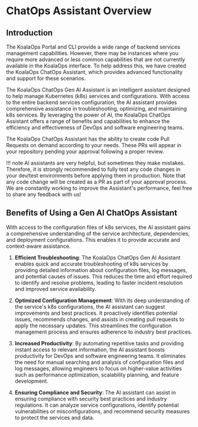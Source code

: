 # ChatOps Assistant Overview

## Introduction

The KoalaOps Portal and CLI provide a wide range of backend services management capabilities. However, there may be instances where you require more advanced or less common capabilities that are not currently available in the KoalaOps interface. 
To help address this, we have created the KoalaOps ChatOps Assistant, which provides advanced functionality and support for these scenarios.

The KoalaOps ChatOps Gen AI Assistant is an intelligent assistant designed to help manage Kubernetes (k8s) services and configurations. With access to the entire backend services configuration, the AI assistant provides comprehensive assistance in troubleshooting, optimizing, and maintaining k8s services. By leveraging the power of AI, the KoalaOps ChatOps Assistant offers a range of benefits and capabilities to enhance the efficiency and effectiveness of DevOps and software engineering teams.

The KoalaOps ChatOps Assistant has the ability to create code Pull Requests on demand according to your needs. These PRs will appear in your repository pending your approval following a proper review.

!!! note
    AI assistants are very helpful, but sometimes they make mistakes. Therefore, it is strongly recommended to fully test any code changes in your dev/test environments before applying them in production. Note that any code change will be created as a PR as part of your approval process. We are constantly working to improve the Assistant's performance, feel free to share any feedback with us!

## Benefits of Using a Gen AI ChatOps Assistant

With access to the configuration files of k8s services, the AI assistant gains a comprehensive understanding of the service architecture, dependencies, and deployment configurations. This enables it to provide accurate and context-aware assistance.

1. **Efficient Troubleshooting**: The KoalaOps ChatOps Gen AI Assistant enables quick and accurate troubleshooting of k8s services by providing detailed information about configuration files, log messages, and potential causes of issues. This reduces the time and effort required to identify and resolve problems, leading to faster incident resolution and improved service availability.

2. **Optimized Configuration Management**: With its deep understanding of the service's k8s configurations, the AI assistant can suggest improvements and best practices. It proactively identifies potential issues, recommends changes, and assists in creating pull requests to apply the necessary updates. This streamlines the configuration management process and ensures adherence to industry best practices.

3. **Increased Productivity**: By automating repetitive tasks and providing instant access to relevant information, the AI assistant boosts productivity for DevOps and software engineering teams. It eliminates the need for manual searching and analysis of configuration files and log messages, allowing engineers to focus on higher-value activities such as performance optimization, scalability planning, and feature development.

4. **Ensuring Compliance and Security**: The AI assistant can assist in ensuring compliance with security best practices and industry regulations. It can analyze service configurations, identify potential vulnerabilities or misconfigurations, and recommend security measures to protect the services and data.

